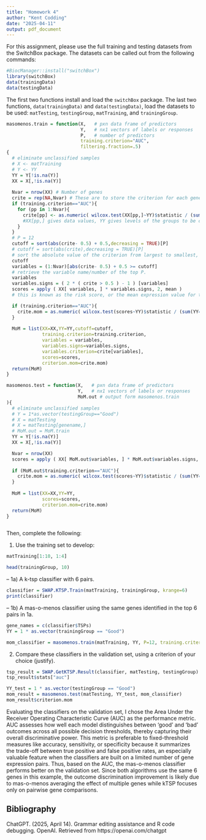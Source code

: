 ```yaml
---
title: "Homework 4"
author: "Kent Codding"
date: "2025-04-11"
output: pdf_document
---
```


For this assignment, please use the full training and testing datasets from the SwitchBox package. The datasets can be called out from the following commands:

```r
#BiocManager::install("switchBox")
library(switchBox)
data(trainingData)
data(testingData)
```

The first two functions install and load the `switchBox` package. The last two functions, `data(trainingData)` and `data(testingData)`, load the datasets to be used: `matTesting`, `testingGroup`, `matTraining`, and `trainingGroup`.

```r
masomenos.train = function(X,   # pxn data frame of predictors
                           Y,   # nx1 vectors of labels or responses
                           P,   # number of predictors
                           training.criterion="AUC",
                           filtering.fraction=.5)
{
  # eliminate unclassified samples
  # X <- matTraining
  # Y <- YY
  YY = Y[!is.na(Y)]
  XX = X[,!is.na(Y)]
  
  Nvar = nrow(XX) # Number of genes
  crite = rep(NA,Nvar) # These are to store the criterion for each gene.
  if (training.criterion=="AUC"){
    for (pp in 1:Nvar){
      crite[pp] <- as.numeric( wilcox.test(XX[pp,]~YY)$statistic / (sum(YY==0)*sum(YY==1)) )
      #XX[pp,] gives data values, YY gives levels of the groups to be compared.
    }
  }
  # P = 12
  cutoff = sort(abs(crite- 0.5) + 0.5,decreasing = TRUE)[P]
  # cutoff = sort(abs(crite),decreasing = TRUE)[P]
  # sort the absolute value of the criterion from largest to smallest, then look at the corresponding cutoff value of the Pth largest value.
  cutoff
  variables = (1:Nvar)[abs(crite- 0.5) + 0.5 >= cutoff]
  # retrieve the variable name/number of the top P.
  variables
  variables.signs = ( 2 * ( crite > 0.5 ) - 1 ) [variables]
  scores = apply ( XX[ variables, ] * variables.signs, 2, mean )
  # this is known as the risk score, or the mean expression value for the top P genes for each patient.

  if (training.criterion=="AUC"){
    crite.mom = as.numeric( wilcox.test(scores~YY)$statistic / (sum(YY==0)*sum(YY==1)) )
  }
  
  MoM = list(XX=XX,YY=YY,cutoff=cutoff,
             training.criterion=training.criterion,
             variables = variables,
             variables.signs=variables.signs,
             variables.criterion=crite[variables],
             scores=scores,
             criterion.mom=crite.mom)
  return(MoM)
}

masomenos.test = function(X,   # pxn data frame of predictors
                          Y,   # nx1 vectors of labels or responses
                          MoM.out # output form masomenos.train
){
  # eliminate unclassified samples
  # Y = 1*as.vector(testingGroup=="Good")
  # X = matTesting
  # X = matTesting[genename,]
  # MoM.out = MoM.train
  YY = Y[!is.na(Y)]
  XX = X[,!is.na(Y)]

  Nvar = nrow(XX)
  scores = apply ( XX[ MoM.out$variables, ] * MoM.out$variables.signs, 2, mean )
  
  if (MoM.out$training.criterion=="AUC"){ 
    crite.mom = as.numeric( wilcox.test(scores~YY)$statistic / (sum(YY==0)*sum(YY==1)) ) 
  }
  
  MoM = list(XX=XX,YY=YY,
             scores=scores,
             criterion.mom=crite.mom)
  return(MoM)
}



```



Then, complete the following:

1) Use the training set to develop:

```r
matTraining[1:10, 1:4]
```
```r
head(trainingGroup, 10)
```
-- 1a) A k-tsp classifier with 6 pairs.

```r
classifier = SWAP.KTSP.Train(matTraining, trainingGroup, krange=6)
print(classifier)
```
-- 1b) A mas-o-menos classifier using the same genes identified in the top 6 pairs in 1a.

```r
gene_names = c(classifier$TSPs)
YY = 1 * as.vector(trainingGroup == "Good")

mom_classifier = masomenos.train(matTraining, YY, P=12, training.criterion="AUC")
```


2) Compare these classifiers in the validation set, using a criterion of your choice (justify).

```r
tsp_result = SWAP.GetKTSP.Result(classifier, matTesting, testingGroup)
tsp_result$stats["auc"]
```


```r
YY_test = 1 * as.vector(testingGroup == "Good")
mom_result = masomenos.test(matTesting, YY_test, mom_classifier)
mom_result$criterion.mom
```
Evaluating the classifiers on the validation set, I chose the Area Under the Receiver Operating Characteristic Curve (AUC) as the performance metric. AUC assesses how well each model distinguishes between 'good' and 'bad' outcomes across all possible decision thresholds, thereby capturing their overall discriminative power. This metric is preferable to fixed-threshold measures like accuracy, sensitivity, or specificity because it summarizes the trade-off between true positive and false positive rates, an especially valuable feature when the classifiers are built on a limited number of gene expression pairs. Thus, based on the AUC, the mas-o-menos classifier performs better on the validation set. Since both algorithms use the same 6 genes in this example, the outcome discrimination improvement is likely due to mas-o-menos averaging the effect of multiple genes while kTSP focuses only on pairwise gene comparisons.


## Bibliography 

ChatGPT. (2025, April 14). Grammar editing assistance and R code debugging. OpenAI. Retrieved from https://openai.com/chatgpt

